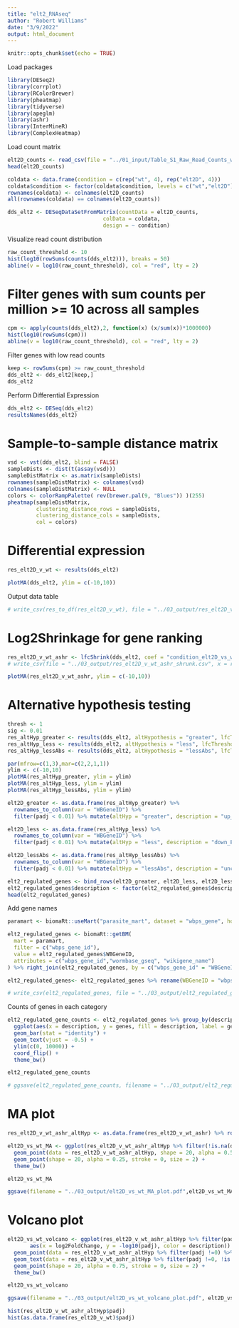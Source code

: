 ```yaml
---
title: "elt2_RNAseq"
author: "Robert Williams"
date: "3/9/2022"
output: html_document
---
```


```r
knitr::opts_chunk$set(echo = TRUE)
```

Load packages
```r
library(DESeq2)
library(corrplot)
library(RColorBrewer)
library(pheatmap)
library(tidyverse)
library(apeglm)
library(ashr)
library(InterMineR)
library(ComplexHeatmap)
```

Load count matrix

```r
elt2D_counts <- read_csv(file = "../01_input/Table_S1_Raw_Read_Counts_wt_elt2D.csv") %>% column_to_rownames(var = "WBGeneID")
head(elt2D_counts)
```

```r
coldata <- data.frame(condition = c(rep("wt", 4), rep("elt2D", 4)))
coldata$condition <- factor(coldata$condition, levels = c("wt","elt2D"))
rownames(coldata) <- colnames(elt2D_counts)
all(rownames(coldata) == colnames(elt2D_counts))
```

```r
dds_elt2 <- DESeqDataSetFromMatrix(countData = elt2D_counts,
                              colData = coldata,
                              design = ~ condition)
```

Visualize read count distribution
```r
raw_count_threshold <- 10
hist(log10(rowSums(counts(dds_elt2))), breaks = 50)
abline(v = log10(raw_count_threshold), col = "red", lty = 2)
```
# Filter genes with sum counts per million >= 10 across all samples

```r
cpm <- apply(counts(dds_elt2),2, function(x) (x/sum(x))*1000000)
hist(log10(rowSums(cpm)))
abline(v = log10(raw_count_threshold), col = "red", lty = 2)
```
Filter genes with low read counts
```r
keep <- rowSums(cpm) >= raw_count_threshold
dds_elt2 <- dds_elt2[keep,]
dds_elt2
```

Perform Differential Expression
```r
dds_elt2 <- DESeq(dds_elt2)
resultsNames(dds_elt2)
```

# Sample-to-sample distance matrix

```r
vsd <- vst(dds_elt2, blind = FALSE)
sampleDists <- dist(t(assay(vsd)))
sampleDistMatrix <- as.matrix(sampleDists)
rownames(sampleDistMatrix) <- colnames(vsd)
colnames(sampleDistMatrix) <- NULL
colors <- colorRampPalette( rev(brewer.pal(9, "Blues")) )(255)
pheatmap(sampleDistMatrix,
         clustering_distance_rows = sampleDists,
         clustering_distance_cols = sampleDists,
         col = colors)
```
# Differential expression

```r
res_elt2D_v_wt <- results(dds_elt2)
```


```r
plotMA(dds_elt2, ylim = c(-10,10))
```
Output data table

```r
# write_csv(res_to_df(res_elt2D_v_wt), file = "../03_output/res_elt2D_v_wt.csv")
```


# Log2Shrinkage for gene ranking

```r
res_elt2D_v_wt_ashr <- lfcShrink(dds_elt2, coef = "condition_elt2D_vs_wt", type = "ashr")
# write_csv(file = "../03_output/res_elt2D_v_wt_ashr_shrunk.csv", x = res_to_df(res_elt2D_v_wt_ashr))
```

```r
plotMA(res_elt2D_v_wt_ashr, ylim = c(-10,10))
```

# Alternative hypothesis testing

```r
thresh <- 1
sig <- 0.01
res_altHyp_greater <- results(dds_elt2, altHypothesis = "greater", lfcThreshold = thresh, alpha = sig)
res_altHyp_less <- results(dds_elt2, altHypothesis = "less", lfcThreshold = thresh, alpha = sig)
res_altHyp_lessAbs <- results(dds_elt2, altHypothesis = "lessAbs", lfcThreshold = thresh, alpha = sig)
```


```r
par(mfrow=c(1,3),mar=c(2,2,1,1))
ylim <- c(-10,10)
plotMA(res_altHyp_greater, ylim = ylim)
plotMA(res_altHyp_less, ylim = ylim)
plotMA(res_altHyp_lessAbs, ylim = ylim)
```

```r
elt2D_greater <- as.data.frame(res_altHyp_greater) %>% 
  rownames_to_column(var = "WBGeneID") %>% 
  filter(padj < 0.01) %>% mutate(altHyp = "greater", description = "up_ELT2_minus")

elt2D_less <- as.data.frame(res_altHyp_less) %>% 
  rownames_to_column(var = "WBGeneID") %>% 
  filter(padj < 0.01) %>% mutate(altHyp = "less", description = "down_ELT2_minus")

elt2D_lessAbs <- as.data.frame(res_altHyp_lessAbs) %>% 
  rownames_to_column(var = "WBGeneID") %>% 
  filter(padj < 0.01) %>% mutate(altHyp = "lessAbs", description = "unchanged_ELT2_minus")

elt2_regulated_genes <- bind_rows(elt2D_greater, elt2D_less, elt2D_lessAbs) %>% select(WBGeneID, altHyp, description)
elt2_regulated_genes$description <- factor(elt2_regulated_genes$description, levels = c("up_ELT2_minus", "down_ELT2_minus", "unchanged_ELT2_minus"))
head(elt2_regulated_genes)
```
Add gene names

```r

paramart <- biomaRt::useMart("parasite_mart", dataset = "wbps_gene", host = "https://parasite.wormbase.org", port = 443)

elt2_regulated_genes <- biomaRt::getBM(
  mart = paramart,
  filter = c("wbps_gene_id"),
  value = elt2_regulated_genes$WBGeneID,
  attributes = c("wbps_gene_id","wormbase_gseq", "wikigene_name")
) %>% right_join(elt2_regulated_genes, by = c("wbps_gene_id" = "WBGeneID"))

elt2_regulated_genes<- elt2_regulated_genes %>% rename(WBGeneID = "wbps_gene_id")

# write_csv(elt2_regulated_genes, file = "../03_output/elt2_regulated_gene_sets.csv")
```


Counts of genes in each category

```r
elt2_regulated_gene_counts <- elt2_regulated_genes %>% group_by(description) %>% summarise(genes = n()) %>% #fct_recode(description = c("")) %>%
  ggplot(aes(x = description, y = genes, fill = description, label = genes)) +
  geom_bar(stat = "identity") +
  geom_text(vjust = -0.5) +
  ylim(c(0, 10000)) +
  coord_flip() +
  theme_bw()

elt2_regulated_gene_counts

# ggsave(elt2_regulated_gene_counts, filename = "../03_output/elt2_regulated_gene_counts_plot.pdf", width = 6, height = 3, useDingbats = FALSE)
```

# MA plot

```r
res_elt2D_v_wt_ashr_altHyp <- as.data.frame(res_elt2D_v_wt_ashr) %>% rownames_to_column(var = "WBGeneID") %>% left_join(elt2_regulated_genes, by = "WBGeneID")

elt2D_vs_wt_MA <- ggplot(res_elt2D_v_wt_ashr_altHyp %>% filter(!is.na(description)), aes(x = log10(baseMean), y = log2FoldChange, color = description)) +
  geom_point(data = res_elt2D_v_wt_ashr_altHyp, shape = 20, alpha = 0.5, stroke = 0, size = 2, color = "grey") +
  geom_point(shape = 20, alpha = 0.25, stroke = 0, size = 2) +
  theme_bw()

elt2D_vs_wt_MA

ggsave(filename = "../03_output/elt2D_vs_wt_MA_plot.pdf",elt2D_vs_wt_MA, width = 5, height = 3, useDingbats=FALSE)
```

# Volcano plot

```r
elt2D_vs_wt_volcano <- ggplot(res_elt2D_v_wt_ashr_altHyp %>% filter(padj !=0, !is.na(description)), 
       aes(x = log2FoldChange, y = -log10(padj), color = description)) +
  geom_point(data = res_elt2D_v_wt_ashr_altHyp %>% filter(padj !=0) %>% dplyr::select(-description),shape = 20, alpha = 0.75, stroke = 0, size = 2, color = "darkgrey") +
  geom_text(data = res_elt2D_v_wt_ashr_altHyp %>% filter(padj !=0, !is.na(description)) %>% slice_max(-log10(padj), n= 5), aes(x = log2FoldChange, y = -log10(padj), label = wikigene_name)) +
  geom_point(shape = 20, alpha = 0.75, stroke = 0, size = 2) +
  theme_bw()

elt2D_vs_wt_volcano

ggsave(filename = "../03_output/elt2D_vs_wt_volcano_plot.pdf", elt2D_vs_wt_volcano, width = 5, height = 3, useDingbats = FALSE)
```



```r
hist(res_elt2D_v_wt_ashr_altHyp$padj)
hist(as.data.frame(res_elt2D_v_wt)$padj)
```


